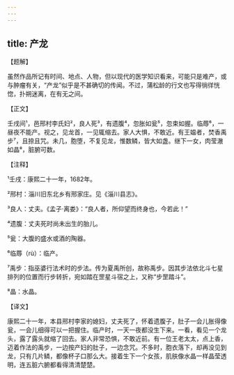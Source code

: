 ```yaml
---
---
---
```

title: 产龙
---




【题解】


虽然作品所记有时间、地点、人物，但以现代的医学知识看来，可能只是难产，或与肿瘤有关，“产龙”似乎是不甚确切的传闻。不过，蒲松龄的行文也写得徜徉恍惚，扑朔迷离，在有无之间。


【正文】

壬戌间¹，邑邢村李氏妇²，良人死³，有遗腹⁴，忽胀如瓮⁵，忽束如握。临蓐⁶，一昼夜不能产。视之，见龙首，一见辄缩去。家人大惧，不敢近。有王媪者，焚香禹步⁷，且捺且咒。未几，胞堕，不复见龙，惟数鳞，皆大如盏。继下一女，肉莹澈如晶⁸，脏腑可数。

【注释】


¹壬戌：康熙二十一年，1682年。

²邢村：淄川旧东北乡有邢家庄。见《淄川县志》。

³良人：丈夫。《孟子·离娄》：“良人者，所仰望而终身也，今若此！”

⁴遗腹：丈夫死时尚未出生的胎儿。

⁵瓮：大腹的盛水或酒的陶器。

⁶临蓐（rù）：临产。

⁷禹步：指巫婆行法术时的步法。传为夏禹所创，故称禹步。因其步法依北斗七星排列的位置而行步转折，宛如踏在罡星斗宿之上，又称“步罡踏斗”。

⁸晶：水晶。





【译文】


康熙二十一年，本县邢村李家的媳妇，丈夫死了，怀着遗腹子，肚子一会儿胀得像瓮，一会儿细得可以一把握住。临产时，一天一夜都没生下来。一看，看见一个龙头，露了露头就缩了回去。家人非常恐惧，不敢近前。有一位王老太太，点上香，迈着作法的禹步，一边按产妇的肚子，一边念咒。不多时，胞衣落下，却再没见到龙，只有几片鳞，都像杯子口那么大。接着生下一个女孩，肌肤像水晶一样晶莹透明，连五脏六腑都看得清清楚楚。